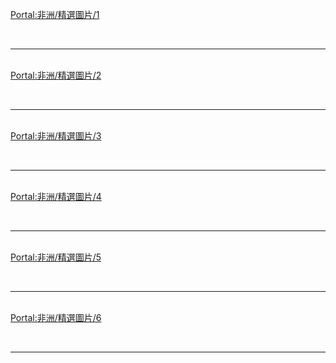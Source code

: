 {{Portal:非洲/box-header|精選圖片|Portal:非洲/精選圖片|}}

[[Portal:非洲/精選圖片/1|Portal:非洲/精選圖片/1]]<br> {{Portal:非洲/精選圖片/1}} <div style="clear: both"></div><br/><hr/><br/>
[[Portal:非洲/精選圖片/2|Portal:非洲/精選圖片/2]]<br> {{Portal:非洲/精選圖片/2}} <div style="clear: both"></div><br/><hr/><br/>
[[Portal:非洲/精選圖片/3|Portal:非洲/精選圖片/3]]<br> {{Portal:非洲/精選圖片/3}} <div style="clear: both"></div><br/><hr/><br/>
[[Portal:非洲/精選圖片/4|Portal:非洲/精選圖片/4]]<br> {{Portal:非洲/精選圖片/4}} <div style="clear: both"></div><br/><hr/><br/>
[[Portal:非洲/精選圖片/5|Portal:非洲/精選圖片/5]]<br> {{Portal:非洲/精選圖片/5}} <div style="clear: both"></div><br/><hr/><br/>
[[Portal:非洲/精選圖片/6|Portal:非洲/精選圖片/6]]<br> {{Portal:非洲/精選圖片/6}} <div style="clear: both"></div><br/><hr/><br/>

{{Portal:非洲/box-footer|}}